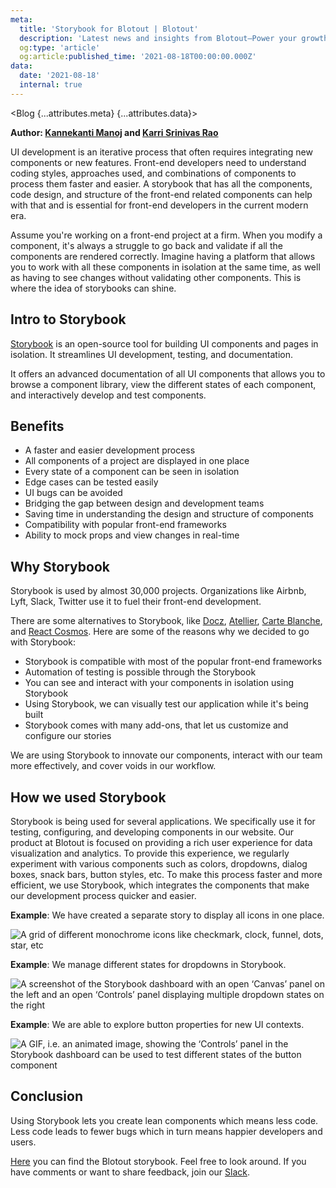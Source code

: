 ```yaml
---
meta:
  title: 'Storybook for Blotout | Blotout'
  description: 'Latest news and insights from Blotout—Power your growth stack in the post-cookie era'
  og:type: 'article'
  og:article:published_time: '2021-08-18T00:00:00.000Z'
data:
  date: '2021-08-18'
  internal: true
---
```



<Blog {...attributes.meta} {...attributes.data}>

**Author: [Kannekanti Manoj](https://www.linkedin.com/in/kannekanti-manoj-445407172/) and [Karri Srinivas Rao](https://www.linkedin.com/in/srinivas1999/)**

UI development is an iterative process that often requires integrating new components or new features. Front-end developers need to understand coding styles, approaches used, and combinations of components to process them faster and easier. A storybook that has all the components, code design, and structure of the front-end related components can help with that and is essential for front-end developers in the current modern era.

Assume you're working on a front-end project at a firm. When you modify a component, it's always a struggle to go back and validate if all the components are rendered correctly. Imagine having a platform that allows you to work with all these components in isolation at the same time, as well as having to see changes without validating other components. This is where the idea of storybooks can shine.

## Intro to Storybook

[Storybook](https://storybook.js.org/) is an open-source tool for building UI components and pages in isolation. It streamlines UI development, testing, and documentation.

It offers an advanced documentation of all UI components that allows you to browse a component library, view the different states of each component, and interactively develop and test components.

## Benefits

- A faster and easier development process
- All components of a project are displayed in one place
- Every state of a component can be seen in isolation
- Edge cases can be tested easily
- UI bugs can be avoided
- Bridging the gap between design and development teams
- Saving time in understanding the design and structure of components
- Compatibility with popular front-end frameworks
- Ability to mock props and view changes in real-time

## Why Storybook

Storybook is used by almost 30,000 projects. Organizations like Airbnb, Lyft, Slack, Twitter use it to fuel their front-end development.

There are some alternatives to Storybook, like [Docz](https://www.docz.site/), [Atellier](https://scup.github.io/atellier/), [Carte Blanche](https://github.com/carteb/carte-blanche), and [React Cosmos](https://github.com/react-cosmos/react-cosmos). Here are some of the reasons why we decided to go with Storybook:

- Storybook is compatible with most of the popular front-end frameworks
- Automation of testing is possible through the Storybook
- You can see and interact with your components in isolation using Storybook
- Using Storybook, we can visually test our application while it's being built
- Storybook comes with many add-ons, that let us customize and configure our stories

We are using Storybook to innovate our components, interact with our team more effectively, and cover voids in our workflow.

## How we used Storybook

Storybook is being used for several applications. We specifically use it for testing, configuring, and developing components in our website. Our product at Blotout is focused on providing a rich user experience for data visualization and analytics. To provide this experience, we regularly experiment with various components such as colors, dropdowns, dialog boxes, snack bars, button styles, etc. To make this process faster and more efficient, we use Storybook, which integrates the components that make our development process quicker and easier.

**Example**: We have created a separate story to display all icons in one place.

<div className='right'>
  <img src='/img/blog/storybook-for-blotout/storybook-1.png' alt='A grid of different monochrome icons like checkmark, clock, funnel, dots, star, etc' />
</div>

**Example**: We manage different states for dropdowns in Storybook.

<div className='right'>
  <img src='/img/blog/storybook-for-blotout/storybook-2.gif' alt='A screenshot of the Storybook dashboard with an open ‘Canvas’ panel on the left and an open ‘Controls’ panel displaying multiple dropdown states on the right' />
</div>

**Example**: We are able to explore button properties for new UI contexts.

<div className='right'>
  <img src='/img/blog/storybook-for-blotout/storybook-3.gif' alt='A GIF, i.e. an animated image, showing the ‘Controls’ panel in the Storybook dashboard can be used to test different states of the button component' />
</div>

## Conclusion

Using Storybook lets you create lean components which means less code. Less code leads to fewer bugs which in turn means happier developers and users.

<a href='https://storybook.blotout.io' target='blank'>Here</a> you can find the Blotout storybook. Feel free to look around. If you have comments or want to share feedback, join our <a href='https://join.slack.com/t/blotout-shared/shared_invite/zt-nzwq4zpj-hOpfoZUs9Ar0n~fSxPBaSw' target='_blank'>Slack</a>.
</Blog>
